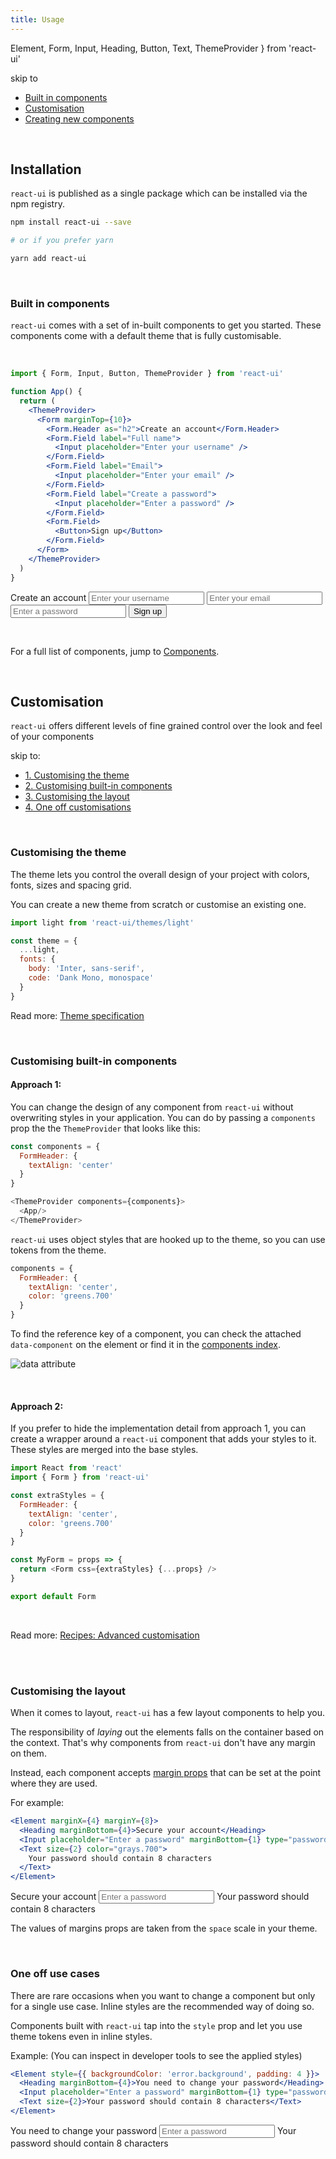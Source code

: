```yaml
---
title: Usage
---
```


  Element,
  Form,
  Input,
  Heading,
  Button,
  Text,
  ThemeProvider
} from 'react-ui'

skip to

- [Built in components](#built-in-components)
- [Customisation](#customisation)
- [Creating new components](/docs/recipes/creating-components/)

<br />

## Installation

`react-ui` is published as a single package which can be installed via the npm registry.

```bash
npm install react-ui --save

# or if you prefer yarn

yarn add react-ui
```

<br />

### Built in components

`react-ui` comes with a set of in-built components to get you started. These components come with a default theme that is fully customisable.

<br />

<div className="example code-first">

```jsx
import { Form, Input, Button, ThemeProvider } from 'react-ui'

function App() {
  return (
    <ThemeProvider>
      <Form marginTop={10}>
        <Form.Header as="h2">Create an account</Form.Header>
        <Form.Field label="Full name">
          <Input placeholder="Enter your username" />
        </Form.Field>
        <Form.Field label="Email">
          <Input placeholder="Enter your email" />
        </Form.Field>
        <Form.Field label="Create a password">
          <Input placeholder="Enter a password" />
        </Form.Field>
        <Form.Field>
          <Button>Sign up</Button>
        </Form.Field>
      </Form>
    </ThemeProvider>
  )
}
```

<ThemeProvider>
  <Form hi marginTop={10}>
    <Form.Header as="h2">Create an account</Form.Header>
    <Form.Field label="Full name">
      <Input placeholder="Enter your username" />
    </Form.Field>
    <Form.Field label="Email">
      <Input placeholder="Enter your email" />
    </Form.Field>
    <Form.Field label="Create a password">
      <Input placeholder="Enter a password" />
    </Form.Field>
    <Form.Field>
      <Button>Sign up</Button>
    </Form.Field>
  </Form>
</ThemeProvider>

</div>

<br />

For a full list of components, jump to [Components](/docs/components).

<br />

## Customisation

`react-ui` offers different levels of fine grained control over the look and feel of your components

skip to:

- [1. Customising the theme](#customising-the-theme)
- [2. Customising built-in components](#customising-built-in-components)
- [3. Customising the layout](#customising-the-layout)
- [4. One off customisations](#one-off-use-cases)

<br />

### Customising the theme

The theme lets you control the overall design of your project with colors, fonts, sizes and spacing grid.

You can create a new theme from scratch or customise an existing one.

```js
import light from 'react-ui/themes/light'

const theme = {
  ...light,
  fonts: {
    body: 'Inter, sans-serif',
    code: 'Dank Mono, monospace'
  }
}
```

Read more: [Theme specification](/docs/theming)

<br />

### Customising built-in components

#### Approach 1:

You can change the design of any component from `react-ui` without overwriting styles in your application. You can do by passing a `components` prop the the `ThemeProvider` that looks like this:

```js
const components = {
  FormHeader: {
    textAlign: 'center'
  }
}

<ThemeProvider components={components}>
  <App/>
</ThemeProvider>
```

`react-ui` uses object styles that are hooked up to the theme, so you can use tokens from the theme.

```js
components = {
  FormHeader: {
    textAlign: 'center',
    color: 'greens.700'
  }
}
```

To find the reference key of a component, you can check the attached `data-component` on the element or find it in the [components index](docs/components/).

![data attribute](/docs/data-attr.png)

<br />

#### Approach 2:

If you prefer to hide the implementation detail from approach 1, you can create a wrapper around a `react-ui` component that adds your styles to it. These styles are merged into the base styles.

```js
import React from 'react'
import { Form } from 'react-ui'

const extraStyles = {
  FormHeader: {
    textAlign: 'center',
    color: 'greens.700'
  }
}

const MyForm = props => {
  return <Form css={extraStyles} {...props} />
}

export default Form
```

<br />

Read more: [Recipes: Advanced customisation](/docs/recipes/advanced-customisation)

<br/><br/>

### Customising the layout

When it comes to layout, `react-ui` has a few layout components to help you.

The responsibility of _laying_ out the elements falls on the container based on the context. That's why components from `react-ui` don't have any margin on them.

Instead, each component accepts [margin props](/docs/utilities/margins) that can be set at the point where they are used.

For example:

<div className="example code-first">

```jsx
<Element marginX={4} marginY={8}>
  <Heading marginBottom={4}>Secure your account</Heading>
  <Input placeholder="Enter a password" marginBottom={1} type="password" />
  <Text size={2} color="grays.700">
    Your password should contain 8 characters
  </Text>
</Element>
```

<ThemeProvider>
  <Element marginX={4} marginY={8}>
    <Heading marginBottom={4}>Secure your account</Heading>
    <Input placeholder="Enter a password" marginBottom={1} type="password" />
    <Text size={2} color="grays.700">
      Your password should contain 8 characters
    </Text>
  </Element>
</ThemeProvider>

</div>

The values of margins props are taken from the `space` scale in your theme.

<br />

### One off use cases

There are rare occasions when you want to change a component but only for a single use case. Inline styles are the recommended way of doing so.

Components built with `react-ui` tap into the `style` prop and let you use theme tokens even in inline styles.

Example: (You can inspect in developer tools to see the applied styles)

<div className="example code-first">

```jsx
<Element style={{ backgroundColor: 'error.background', padding: 4 }}>
  <Heading marginBottom={4}>You need to change your password</Heading>
  <Input placeholder="Enter a password" marginBottom={1} type="password" />
  <Text size={2}>Your password should contain 8 characters</Text>
</Element>
```

<ThemeProvider>
  <Element style={{ backgroundColor: 'error.background', padding: 4 }}>
    <Heading marginBottom={4}>You need to change your password</Heading>
    <Input placeholder="Enter a password" marginBottom={1} type="password" />
    <Text size={2}>Your password should contain 8 characters</Text>
  </Element>
</ThemeProvider>

</div>
  
<br /><br />
